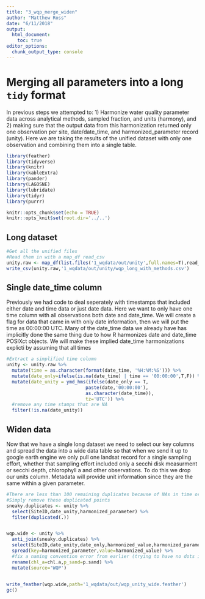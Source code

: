 ```yaml
---
title: "3_wqp_merge_widen"
author: "Matthew Ross"
date: "6/11/2018"
output:
  html_document:
    toc: true
editor_options: 
  chunk_output_type: console
---
```




# Merging all parameters into a long `tidy` format

In previous steps we attempted to: 1) Harmonize water quality parameter data across analytical methods, sampled fraction, and units (harmony), and 2) making sure that the output data from this harmonization returned only one observation per site, date/date_time, and harmonized_parameter record (unity). Here we are taking the results of the unified dataset with only one observation and combining them into a single table. 

```r
library(feather)
library(tidyverse)
library(knitr)
library(kableExtra)
library(pander)
library(LAGOSNE)
library(lubridate)
library(tidyr)
library(purrr)

knitr::opts_chunk$set(echo = TRUE)
knitr::opts_knit$set(root.dir='../..')
```


## Long dataset
```r
#Get all the unified files
#Read them in with a map_df read_csv
unity.raw <- map_df(list.files('1_wqdata/out/unity',full.names=T),read_feather)
write_csv(unity.raw,'1_wqdata/out/unity/wqp_long_with_methods.csv')

```


## Single date_time column

Previously we had code to deal seperately with timestamps that included either date and time data or just date data. Here we want to only have one time column with all observations both date and date_time. We will create a flag for data that came in with only date information, then we will put the time as 00:00:00 UTC. Many of the date_time data we already have has implicitly done the same thing due to how R harmonizes date and date_time POSIXct objects. We will make these implied date_time harmonizations explicti by assuming that all times   

```r
#Extract a simplified time column
unity <- unity.raw %>%
  mutate(time = as.character(format(date_time, '%H:%M:%S'))) %>%
  mutate(date_only=ifelse(is.na(date_time) | time == '00:00:00',T,F)) %>%
  mutate(date_unity = ymd_hms(ifelse(date_only == T,
                             paste(date,'00:00:00'),
                             as.character(date_time)),
                             tz='UTC')) %>%
  #remove any time stamps that are NA
  filter(!is.na(date_unity))

```


## Widen data

Now that we have a single long dataset we need to select our key columns and spread the data into a wide data table so that when we send it up to google earth engine we only pull one landsat record for a single sampling effort, whether that sampling effort included only a secchi disk measurment or secchi depth, chlorophyll a and other observations. To do this we drop our units column. Metadata will provide unit information since they are the same within a given parameter. 


```r
#There are less than 100 remaining duplicates because of NAs in time or date propogating to this point. We will 
#Simply remove these duplicated points
sneaky.duplicates <- unity %>%
  select(SiteID,date_unity,harmonized_parameter) %>%
  filter(duplicated(.))


wqp.wide <- unity %>%
  anti_join(sneaky.duplicates) %>%
  select(SiteID,date_unity,date_only,harmonized_value,harmonized_parameter) %>%
  spread(key=harmonized_parameter,value=harmonized_value) %>%
  #fix a naming convention error from earlier (trying to have no dots in column names)
  rename(chl_a=chl.a,p_sand=p.sand) %>%
  mutate(source='WQP')
  

write_feather(wqp.wide,path='1_wqdata/out/wqp_unity_wide.feather')
gc()

```
